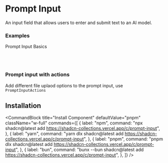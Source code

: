 # Prompt Input
An input field that allows users to enter and submit text to an AI model.


### Examples
Prompt Input Basics

<ComponentPreview component="prompt-input"/>


<br/>
<br/>

### Prompt input with actions
Add different file uplaod options to the prompt input, use `PromptInputActions`

<ComponentPreview component="prompt-input-actions"/>

## Installation

<CommandBlock
  title="Install Component"
  defaultValue="pnpm"
  className="w-full"
  commands={[
    {
      label: "npm",
      command: "npx shadcn@latest add https://shadcn-collections.vercel.app/c/prompt-input",
    },
    {
      label: "yarn",
      command: "yarn dlx shadcn@latest add https://shadcn-collections.vercel.app/c/prompt-input",
    },
    {
      label: "pnpm",
      command: "pnpm dlx shadcn@latest add https://shadcn-collections.vercel.app/c/prompt-input",
    },
    {
      label: "bun",
      command: "bunx --bun shadcn@latest add https://shadcn-collections.vercel.app/c/prompt-input",
    },
  ]}
/>
